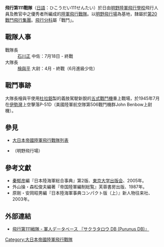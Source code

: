'''飛行第111戰隊'''（[[日語|日語]]：ひこうだい111せんたい）於{{和暦|1945}}日由[[明野陸軍飛行學校|明野陸軍飛行學校]]飛行人員及教官中之優秀者所編成的[[陸軍飛行戰隊|陸軍飛行戰隊]]。以[[明野駐屯地|明野飛行場]]為基地，隸屬於[[第20戰鬥飛行集團|第20戰鬥飛行集團]]。[[飛行分科|飛行分科]]屬「戰鬥」。

== 戰隊人事 ==
; 戰隊長
: [[石川正|石川正]] 中佐：{{和暦|1945}}7月18日 - 終戰
; 大隊長
: [[檜與平|檜與平]] 大尉：{{和暦|1945}}4月 - 終戰（{{和暦|1945}}6月進級少佐）

==戰鬥事跡==
大隊長檜與平使用[[杜拉鋁|杜拉鋁]]製的義肢駕駛新銳的[[五式戰鬥機|五式戰鬥機]]重上戰場，於1945年7月在[[伊勢灣|伊勢灣]]上空擊落P-51D（美國陸軍航空隊第506戰鬥機群John Benbow上尉機）。

==參見==
*[[大日本帝國陸軍飛行戰隊列表|大日本帝國陸軍飛行戰隊列表]]
*{{tsl|ja|明野駐屯地|明野駐屯地}}（明野飛行場）

==參考文獻==
{{refbegin}}
* [[秦郁彦|秦郁彦]]編『日本陸海軍総合事典』第2版、[[東京大学出版会|東京大学出版会]]、2005年。
* 外山操・森松俊夫編著『帝国陸軍編制総覧』芙蓉書房出版、1987年。
* 原剛・安岡昭男編『日本陸海軍事典コンパクト版（上）』新人物往来社、2003年。
{{refend}}

==外部連結==
*[http://www.purunus.com/index.php/飛行第111戦隊 飛行第111戦隊 - 軍人データベース 『サクラタロウ DB (Purunus DB)』]{{dead link|date=2018年5月 |bot=InternetArchiveBot |fix-attempted=yes }}

{{日本陸軍航空部隊飛行戰隊}}
[[Category:大日本帝國陸軍飛行戰隊|Category:大日本帝國陸軍飛行戰隊]]